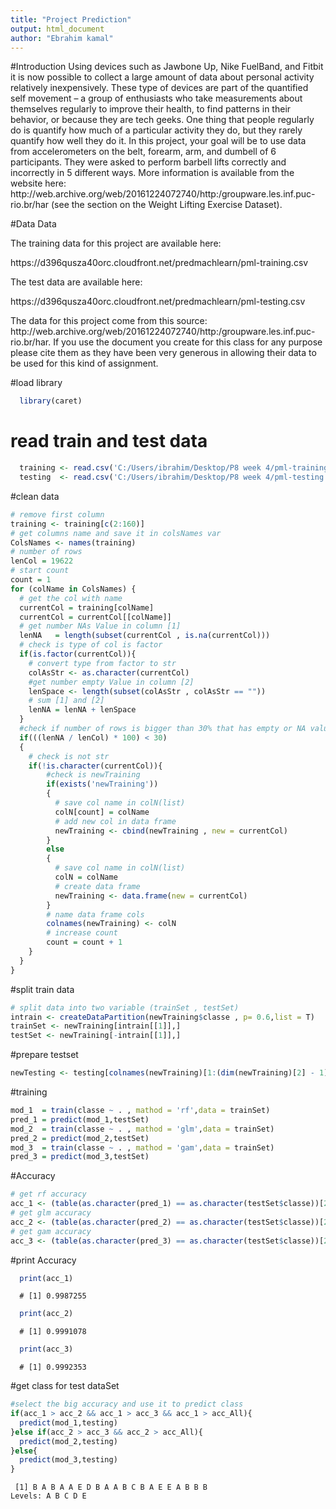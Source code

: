 ```yaml
---
title: "Project Prediction"
output: html_document
author: "Ebrahim kamal"
---
```

#Introduction
  Using devices such as Jawbone Up, Nike FuelBand, and Fitbit it is now possible to collect a large amount of data about personal activity relatively inexpensively. These type of devices are part of the quantified self movement – a group of enthusiasts who take measurements about themselves regularly to improve their health, to find patterns in their behavior, or because they are tech geeks. One thing that people regularly do is quantify how much of a particular activity they do, but they rarely quantify how well they do it. In this project, your goal will be to use data from accelerometers on the belt, forearm, arm, and dumbell of 6 participants. They were asked to perform barbell lifts correctly and incorrectly in 5 different ways. More information is available from the website here: http://web.archive.org/web/20161224072740/http:/groupware.les.inf.puc-rio.br/har (see the section on the Weight Lifting Exercise Dataset).

#Data
Data

The training data for this project are available here:

https://d396qusza40orc.cloudfront.net/predmachlearn/pml-training.csv

The test data are available here:

https://d396qusza40orc.cloudfront.net/predmachlearn/pml-testing.csv

The data for this project come from this source: http://web.archive.org/web/20161224072740/http:/groupware.les.inf.puc-rio.br/har. If you use the document you create for this class for any purpose please cite them as they have been very generous in allowing their data to be used for this kind of assignment.

#load library
```r
  library(caret)
```

# read train and test data
```r
  training <- read.csv('C:/Users/ibrahim/Desktop/P8 week 4/pml-training.csv')
  testing  <- read.csv('C:/Users/ibrahim/Desktop/P8 week 4/pml-testing.csv')
```


#clean data
```r
# remove first column 
training <- training[c(2:160)]
# get columns name and save it in colsNames var
ColsNames <- names(training)
# number of rows
lenCol = 19622
# start count 
count = 1
for (colName in ColsNames) {
  # get the col with name 
  currentCol = training[colName]
  currentCol = currentCol[[colName]]
  # get number NAs Value in column [1]
  lenNA   = length(subset(currentCol , is.na(currentCol)))
  # check is type of col is factor
  if(is.factor(currentCol)){
    # convert type from factor to str 
    colAsStr <- as.character(currentCol)
    #get number empty Value in column [2]
    lenSpace <- length(subset(colAsStr , colAsStr == ""))
    # sum [1] and [2]
    lenNA = lenNA + lenSpace  
  }
  #check if number of rows is bigger than 30% that has empty or NA value 
  if(((lenNA / lenCol) * 100) < 30)
  {
    # check is not str
    if(!is.character(currentCol)){
        #check is newTraining 
        if(exists('newTraining'))
        {
          # save col name in colN(list) 
          colN[count] = colName
          # add new col in data frame
          newTraining <- cbind(newTraining , new = currentCol)  
        }
        else
        {
          # save col name in colN(list) 
          colN = colName
          # create data frame
          newTraining <- data.frame(new = currentCol)
        }
        # name data frame cols  
        colnames(newTraining) <- colN
        # increase count
        count = count + 1
    }
  }
}

```

#split train data
```r
# split data into two variable (trainSet , testSet)
intrain <- createDataPartition(newTraining$classe , p= 0.6,list = T)
trainSet <- newTraining[intrain[[1]],]
testSet <- newTraining[-intrain[[1]],]
```

#prepare testset
```r
newTesting <- testing[colnames(newTraining)[1:(dim(newTraining)[2] - 1)]]
```

#training
```r
mod_1  = train(classe ~ . , mathod = 'rf',data = trainSet)
pred_1 = predict(mod_1,testSet)
mod_2  = train(classe ~ . , mathod = 'glm',data = trainSet)
pred_2 = predict(mod_2,testSet)
mod_3  = train(classe ~ . , mathod = 'gam',data = trainSet)
pred_3 = predict(mod_3,testSet)
```

#Accuracy
```r
# get rf accuracy
acc_1 <- (table(as.character(pred_1) == as.character(testSet$classe))[2]/length(as.character(pred_1)))[[1]]
# get glm accuracy
acc_2 <- (table(as.character(pred_2) == as.character(testSet$classe))[2]/length(as.character(pred_1)))[[1]]
# get gam accuracy
acc_3 <- (table(as.character(pred_3) == as.character(testSet$classe))[2]/length(as.character(pred_1)))[[1]]
```

#print Accuracy
```r
  print(acc_1)
```
```{}
  # [1] 0.9987255
```


```r
  print(acc_2)
```
```{}
  # [1] 0.9991078
```


```r
  print(acc_3)
```
```{}
  # [1] 0.9992353
```

#get class for test dataSet

```r
#select the big accuracy and use it to predict class
if(acc_1 > acc_2 && acc_1 > acc_3 && acc_1 > acc_All){
  predict(mod_1,testing)
}else if(acc_2 > acc_3 && acc_2 > acc_All){
  predict(mod_2,testing)
}else{
  predict(mod_3,testing)
}
```
```{}
 [1] B A B A A E D B A A B C B A E E A B B B
Levels: A B C D E
```


